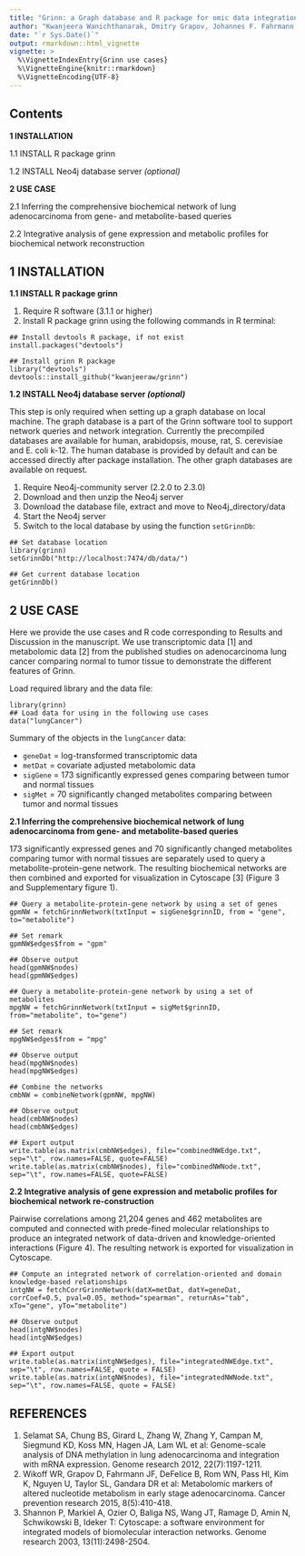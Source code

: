 ```yaml
---
title: "Grinn: a Graph database and R package for omic data integration"
author: "Kwanjeera Wanichthanarak, Dmitry Grapov, Johannes F. Fahrmann and Oliver Fiehn"
date: "`r Sys.Date()`"
output: rmarkdown::html_vignette
vignette: >
  %\VignetteIndexEntry{Grinn use cases}
  %\VignetteEngine{knitr::rmarkdown}
  %\VignetteEncoding{UTF-8}
---
```


## Contents

**1 INSTALLATION**

   1.1 INSTALL R package grinn

   1.2 INSTALL Neo4j database server *(optional)*

**2 USE CASE**

   2.1 Inferring the comprehensive biochemical network of lung adenocarcinoma from gene- and metabolite-based queries

   2.2 Integrative analysis of gene expression and metabolic profiles for biochemical network reconstruction

## 1 INSTALLATION

**1.1 INSTALL R package grinn**

   1)	Require R software (3.1.1 or higher)
   2)	Install R package grinn using the following commands in R terminal:

```
## Install devtools R package, if not exist
install.packages("devtools")

## Install grinn R package
library("devtools") 
devtools::install_github("kwanjeeraw/grinn")
```

**1.2 INSTALL Neo4j database server *(optional)***

This step is only required when setting up a graph database on local machine. The graph database is a part of the Grinn software tool to support network queries and network integration. Currently the precompiled databases are available for human, arabidopsis, mouse, rat, S. cerevisiae and E. coli k-12. The human database is provided by default and can be accessed directly after package installation. The other graph databases are available on request. 

   1)	Require Neo4j-community server (2.2.0 to 2.3.0)
   2)	Download and then unzip the Neo4j server
   3)	Download the database file, extract and move to Neo4j_directory/data
   4)	Start the Neo4j server
   5)	Switch to the local database by using the function `setGrinnDb`:

```
## Set database location
library(grinn)
setGrinnDb("http://localhost:7474/db/data/")

## Get current database location
getGrinnDb()
```

## 2 USE CASE

Here we provide the use cases and R code corresponding to Results and Discussion in the manuscript. We use transcriptomic data [1] and metabolomic data [2] from the published studies on adenocarcinoma lung cancer comparing normal to tumor tissue to demonstrate the different features of Grinn.

Load required library and the data file:
```
library(grinn)
## Load data for using in the following use cases
data("lungCancer")
```

Summary of the objects in the `lungCancer` data:

* `geneDat`  = log-transformed transcriptomic data
* `metDat`  = covariate adjusted metabolomic data
* `sigGene`  = 173 significantly expressed genes comparing between tumor and normal tissues
* `sigMet`   = 70 significantly changed metabolites comparing between tumor and normal tissues

**2.1 Inferring the comprehensive biochemical network of lung adenocarcinoma from gene- and metabolite-based queries**

173 significantly expressed genes and 70 significantly changed metabolites comparing tumor with normal tissues are separately used to query a metabolite-protein-gene network. The resulting biochemical networks are then combined and exported for visualization in Cytoscape [3] (Figure 3 and Supplementary figure 1).

```
## Query a metabolite-protein-gene network by using a set of genes
gpmNW = fetchGrinnNetwork(txtInput = sigGene$grinnID, from = "gene", to="metabolite")

## Set remark
gpmNW$edges$from = "gpm"

## Observe output 
head(gpmNW$nodes)
head(gpmNW$edges)

## Query a metabolite-protein-gene network by using a set of metabolites
mpgNW = fetchGrinnNetwork(txtInput = sigMet$grinnID, from="metabolite", to="gene")

## Set remark
mpgNW$edges$from = "mpg"

## Observe output 
head(mpgNW$nodes)
head(mpgNW$edges)

## Combine the networks
cmbNW = combineNetwork(gpmNW, mpgNW) 

## Observe output 
head(cmbNW$nodes)
head(cmbNW$edges)

## Export output
write.table(as.matrix(cmbNW$edges), file="combinedNWEdge.txt", sep="\t", row.names=FALSE, quote=FALSE)
write.table(as.matrix(cmbNW$nodes), file="combinedNWNode.txt", sep="\t", row.names=FALSE, quote=FALSE)
```

**2.2 Integrative analysis of gene expression and metabolic profiles for biochemical network re-construction**

Pairwise correlations among 21,204 genes and 462 metabolites are computed and connected with prede-fined molecular relationships to produce an integrated network of data-driven and knowledge-oriented interactions (Figure 4). The resulting network is exported for visualization in Cytoscape.

```
## Compute an integrated network of correlation-oriented and domain knowledge-based relationships
intgNW = fetchCorrGrinnNetwork(datX=metDat, datY=geneDat, corrCoef=0.5, pval=0.05, method="spearman", returnAs="tab", xTo="gene", yTo="metabolite")

## Observe output
head(intgNW$nodes)
head(intgNW$edges)

## Export output
write.table(as.matrix(intgNW$edges), file="integratedNWEdge.txt", sep="\t", row.names=FALSE, quote = FALSE)
write.table(as.matrix(intgNW$nodes), file="integratedNWNode.txt", sep="\t", row.names=FALSE, quote = FALSE)
```

## REFERENCES

1.	Selamat SA, Chung BS, Girard L, Zhang W, Zhang Y, Campan M, Siegmund KD, Koss MN, Hagen JA, Lam WL et al: Genome-scale analysis of DNA methylation in lung adenocarcinoma and integration with mRNA expression. Genome research 2012, 22(7):1197-1211.
2.	Wikoff WR, Grapov D, Fahrmann JF, DeFelice B, Rom WN, Pass HI, Kim K, Nguyen U, Taylor SL, Gandara DR et al: Metabolomic markers of altered nucleotide metabolism in early stage adenocarcinoma. Cancer prevention research 2015, 8(5):410-418.
3.	Shannon P, Markiel A, Ozier O, Baliga NS, Wang JT, Ramage D, Amin N, Schwikowski B, Ideker T: Cytoscape: a software environment for integrated models of biomolecular interaction networks. Genome research 2003, 13(11):2498-2504.
